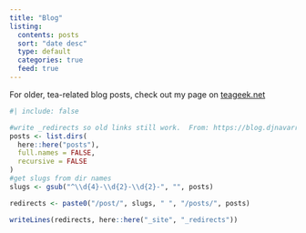 ```yaml
---
title: "Blog"
listing:
  contents: posts
  sort: "date desc"
  type: default
  categories: true
  feed: true
---
```


For older, tea-related blog posts, check out my page on [teageek.net](https://teageek.net/blog/author/aariqscott/)

```r
#| include: false

#write _redirects so old links still work.  From: https://blog.djnavarro.net/posts/2022-04-20_porting-to-quarto/
posts <- list.dirs(
  here::here("posts"),
  full.names = FALSE,
  recursive = FALSE
)
#get slugs from dir names
slugs <- gsub("^\\d{4}-\\d{2}-\\d{2}-", "", posts)

redirects <- paste0("/post/", slugs, " ", "/posts/", posts)

writeLines(redirects, here::here("_site", "_redirects"))
```
